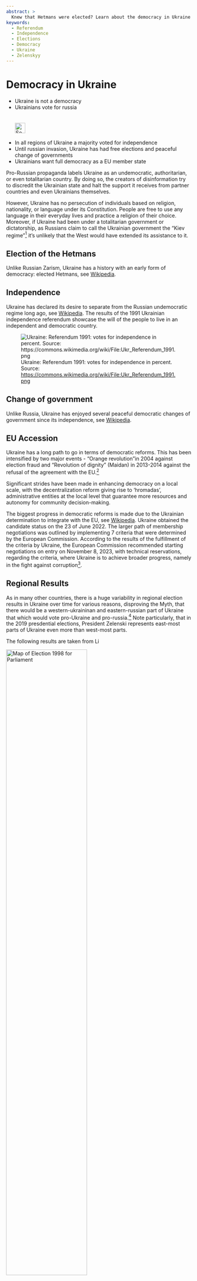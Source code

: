 ```yaml
---
abstract: > 
  Knew that Hetmans were elected? Learn about the democracy in Ukraine and its many peaceful government transitions.
keywords: 
  - Referendum
  - Independence
  - Elections
  - Democracy
  - Ukraine
  - Zelenskyy
---
```


# Democracy in Ukraine {#sec-democracy-ukraine}

\index{Referendum}
\index{Elections}
\index{Democracy}

::: {.callout-caution title="Myth"}
- Ukraine is not a democracy
- Ukrainians vote for russia  
[<br></br>![Search for topic in EUvsDisinfo](../all_common_img/EUvsDisinfo_400x240.jpg){height=2em}](https://euvsdisinfo.eu/disinformation-cases/?text=(referendum%7Celections%7Coligarchy)%20Ukraine&sort=relevance)
:::

::: {.callout-tip title="Truth"}
- In all regions of Ukraine a majority voted for independence 
- Until russian invasion, Ukraine has had free elections and peaceful change of governments
- Ukrainians want full democracy as a EU member state
:::

Pro-Russian propaganda labels Ukraine as an undemocratic, authoritarian, or even totalitarian country. By doing so, the creators of disinformation try to discredit the Ukrainian state and halt the support it receives from partner countries and even Ukrainians themselves. 

However, Ukraine has no persecution of individuals based on religion, nationality, or language under its Constitution. People are free to use any language in their everyday lives and practice a religion of their choice. Moreover, if Ukraine had been under a totalitarian government or dictatorship, as Russians claim to call the Ukrainian government the “Kiev regime”[^democracy-ukraine-1] it's unlikely that the West would have extended its assistance to it. 


## Election of the Hetmans

Unlike Russian Zarism, Ukraine has a history with an early form of democracy: elected Hetmans, see [Wikipedia](https://en.wikipedia.org/wiki/Cossack_Hetmanate).


## Independence

Ukraine has declared its desire to separate from the Russian undemocratic regime long ago, see [Wikipedia](https://en.wikipedia.org/wiki/1991_Ukrainian_independence_referendum). The results of the 1991 Ukrainian independence referendum showcase the will of the people to live in an independent and democratic country. 

![Ukraine: Referendum 1991: votes for independence in percent.  
Source: [https://commons.wikimedia.org/wiki/File:Ukr_Referendum_1991.png](https://commons.wikimedia.org/wiki/File:Ukr_Referendum_1991.png)](624px-Ukr_Referendum_1991.jpg)


## Change of government

Unlike Russia, Ukraine has enjoyed several peaceful democratic changes of government since its independence, see [Wikipedia](https://de.wikipedia.org/wiki/Geschichte_der_Ukraine_(seit_1991)).


## EU Accession

Ukraine has a long path to go in terms of democratic reforms. This has been intensified by two major events \- “Orange revolution”in 2004 against election fraud and “Revolution of dignity” (Maidan) in 2013-2014 against the refusal of the agreement with the EU.[^democracy-ukraine-2]

Significant strides have been made in enhancing democracy on a local scale, with the decentralization reform giving rise to ‘hromadas’, administrative entities at the local level that guarantee more resources and autonomy for community decision-making.

The biggest progress in democratic reforms is made due to the Ukrainian determination to integrate with the EU, see [Wikipedia](https://en.wikipedia.org/wiki/Accession_of_Ukraine_to_the_European_Union). Ukraine obtained the candidate status on the 23 of June 2022\. The larger path of membership negotiations was outlined by implementing 7 criteria that were determined by the European Commission. According to the results of the fulfillment of the criteria by Ukraine, the European Commission recommended starting negotiations on entry on November 8, 2023, with technical reservations, regarding the criteria, where Ukraine is to achieve broader progress, namely in the fight against corruption[^democracy-ukraine-3].


## Regional Results

As in many other countries, there is a huge variability in regional election results in Ukraine over time for various reasons, disproving the Myth, that there would be a western-ukraininan and eastern-russian part of Ukraine that which would vote pro-Ukraine and pro-russia.^[@Christ:2023b] Note particularly, that in the 2019 presdential elections, President Zelenski represents east-most parts of Ukraine even more than west-most parts. 

The following results are taken from [![Link zu Wikipedia](../all_common_img/Wikipedia.png){height=1em}](https://en.wikipedia.org/wiki/Elections_in_Ukraine)

[![Map of Election 1998 for Parliament](Map_of_Election_1998_for_Parliament.jpg){width=66%}](https://commons.wikimedia.org/wiki/File:%D0%92%D0%B8%D0%B1%D0%BE%D1%80%D0%B8_%D0%92%D0%A0%D0%A3_2012_%D0%9B%D1%96%D0%B4%D0%B5%D1%80%D0%B8_%D0%A2%D0%92%D0%9E_%D0%BF%D0%B0%D1%80%D1%82%D1%96%D1%97.PNG)

[![Map of Election 1999 for President](Map_of_Election_1999_for_President.png){width=66%}](https://en.wikipedia.org/wiki/File:%D0%92%D0%B8%D0%B1%D0%BE%D1%80%D0%B8_1999.png)

[![Map of Election 2002 for Parliament](Map_of_Election_2002_for_Parliament.jpg){width=66%}](https://en.wikipedia.org/wiki/File:%D0%92%D0%B8%D0%B1%D0%BE%D1%80%D0%B8_%D0%92%D0%A0%D0%A3_2002_%D0%9B%D1%96%D0%B4%D0%B5%D1%80%D0%B8_%D0%A2%D0%92%D0%9E_%D0%BF%D0%B0%D1%80%D1%82%D1%96%D1%97.PNG)

[![Map of Election 2004 for President](Map_of_Election_2004_for_President.jpg){width=66%}](https://en.wikipedia.org/wiki/File:Ukraine_Presidential_Dec_2004_Vote_(Highest_vote)a.png)

[![Map of Election 2006 for Parliament](Map_of_Election_2006_for_Parliament.png){width=66%}](https://en.wikipedia.org/wiki/File:Wahlkreise_ukraine_2006_eng.png)

[![Map of Election 2007 for Parliament](Map_of_Election_2007_for_Parliament.png){width=66%}](https://en.wikipedia.org/wiki/File:Ukrainian_parliamentary_election,_2007_(first_place_results).PNG)

[![Map of Election 2010 for President](Map_of_Election_2010_for_President.jpg){width=66%}](https://en.wikipedia.org/wiki/File:%D0%94%D1%80%D1%83%D0%B3%D0%B8%D0%B9_%D1%82%D1%83%D1%80_2010_%D0%BF%D0%BE_%D0%BE%D0%BA%D1%80%D1%83%D0%B3%D0%B0%D1%85-en.png)

[![Map of Election 2012 for Parliament](Map_of_Election_2012_for_Parliament.jpg){width=66%}](https://en.wikipedia.org/wiki/File:Ukr_elections_2012_multimandate_okruhs.png)

[![Map of Election 2014 for Parliament](Map_of_Election_2014_for_Parliament.jpg){width=66%}](https://en.wikipedia.org/wiki/File:Ukr_elections_2014_multimandate_okruhs.png)

[![Map of Election 2014 for President](Map_of_Election_2014_for_President.png){width=66%}](https://en.wikipedia.org/wiki/File:Poroshenko-2014-en.png)

[![Map of Election 2019 for Parliament](Map_of_Election_2019_for_Parliament.jpg){width=66%}](https://commons.wikimedia.org/wiki/File:%D0%A0%D0%B5%D0%B7%D1%83%D0%BB%D1%8C%D1%82%D0%B0%D1%82%D0%B8_%D0%9F%D0%B0%D1%80%D0%BB%D0%B0%D0%BC%D0%B5%D0%BD%D1%82%D1%81%D1%8C%D0%BA%D0%B8%D1%85_%D0%B2%D0%B8%D0%B1%D0%BE%D1%80%D1%96%D0%B2_%D0%B2_%D0%A3%D0%BA%D1%80%D0%B0%D1%97%D0%BD%D1%96_2019_%D1%80%D0%BE%D0%BA%D1%83_%D0%B2_%D0%BE%D0%B4%D0%BD%D0%BE%D0%BC%D0%B0%D0%BD%D0%B4%D0%B0%D1%82%D0%BD%D0%B8%D1%85_%D0%BC%D0%B0%D0%B6%D0%BE%D1%80%D0%B8%D1%82%D0%B0%D1%80%D0%BD%D0%B8%D1%85_%D0%BE%D0%BA%D1%80%D1%83%D0%B3%D0%B0%D1%85.svg)

[![Map of Election 2019 for President](Map_of_Election_2019_for_President.jpg){width=66%}](https://en.wikipedia.org/wiki/File:%D0%A0%D0%B5%D0%B7%D1%83%D0%BB%D1%8C%D1%82%D0%B0%D1%82%D0%B8_%D0%92%D0%B8%D0%B1%D0%BE%D1%80%D1%96%D0%B2_%D0%9F%D1%80%D0%B5%D0%B7%D0%B8%D0%B4%D0%B5%D0%BD%D1%82%D0%B0_%D0%A3%D0%BA%D1%80%D0%B0%D1%97%D0%BD%D0%B8_2019_%D0%B7%D0%B0_%D0%BE%D0%BA%D1%80%D1%83%D0%B3%D0%B0%D0%BC%D0%B8_(%D0%B4%D1%80%D1%83%D0%B3%D0%B8%D0%B9_%D1%82%D1%83%D1%80).svg)




[^democracy-ukraine-1]:  *Foreign Ministry statement on the Kiev regime’s latest terrorist attack on the Russian city of Donetsk*. (2024, January 1). Ministry of Foreign Affairs of the Russian Federation. Retrieved May 2, 2024, from [https://www.mid.ru/tv/?id=1924082\&lang=en](https://www.mid.ru/tv/?id=1924082\&lang=en)

[^democracy-ukraine-2]:  Reduction in corruption levels in Ukraine after the Revolution of Dignity. (n.d.). [https://voxukraine.org/en/reduction-in-corruption-levels-in-ukraine-after-the-revolution-of-dignity](https://voxukraine.org/en/reduction-in-corruption-levels-in-ukraine-after-the-revolution-of-dignity)

[^democracy-ukraine-3]:  *Commission adopts 2023 Enlargement package, recommends to open negotiations with Ukraine and Moldova, to grant candidate status to Georgia and to open accession negotiations with BiH, once the necessary degree of compliance is achieved*. (2023, November 8). European Commission. Retrieved May 2, 2024, from [https://ec.europa.eu/commission/presscorner/detail/en/ip\_23\_5633](https://ec.europa.eu/commission/presscorner/detail/en/ip\_23\_5633)
